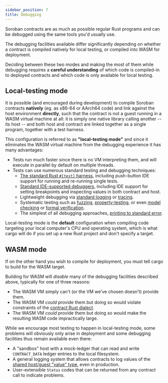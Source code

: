 ```yaml
---
sidebar_position: 7
title: Debugging
---
```


Soroban contracts are as much as possible regular Rust programs and can be debugged using the same tools you'd usually use.

The debugging facilities available differ significantly depending on whether a contract is compiled natively for local testing, or compiled into WASM for deployment.

Deciding between these two modes and making the most of them while debugging requires a **careful understanding** of which code is compiled-in to deployed contracts and which code is only available for local testing.

## Local-testing mode

It is possible (and encouraged during development) to compile Soroban contracts **natively** (eg. as x86-64 or AArch64 code) and link against the host environment **directly**, such that the contract is not a guest running in a WASM virtual machine at all: it is simply one native library calling another -- its host -- and both host and contract are linked together as a single program, together with a test harness.

This configuration is referred to as **"local-testing mode"** and since it eliminates the WASM virtual machine from the debugging experience it has many advantages:

  - Tests run much faster since there is no VM interpreting them, and will execute in parallel by default on multiple threads.
  - Tests can use numerous standard testing and debugging techniques:
    - [The standard Rust `#[test]` harness](https://doc.rust-lang.org/reference/attributes/testing.html), including push-button IDE support for running and re-running single tests.
    - [Standard IDE-supported debuggers](https://code.visualstudio.com/docs/languages/rust#_debugging), including IDE support for setting breakpoints and inspecting values in both contract and host.
    - Lightweight debugging via [standard logging](https://docs.rs/log/latest/log/) or [tracing](https://docs.rs/tracing/latest/tracing/).
    - Systematic testing such as [fuzzing](https://crates.io/crates/cargo-fuzz), [property-testing](https://crates.io/crates/proptest), or even [model checking](https://crates.io/crates/kani-verifier) or [formal verification](https://github.com/xldenis/creusot).
    - The simplest of all debugging approaches, [printing to standard error](https://doc.rust-lang.org/std/macro.eprintln.html).

Local-testing mode is the **default** configuration when compiling code targeting your local computer's CPU and operating system, which is what cargo will do if you set up a new Rust project and don't specify a target.

## WASM mode

If on the other hand you wish to compile for deployment, you must tell cargo to build for the WASM target.

Building for WASM will _disable_ many of the debugging facilities described above, typically for one of three reasons:

  - The WASM VM simply can't (or the VM we've chosen doesn't) provide them.
  - The WASM VM _could_ provide them but doing so would violate constraints of the [contract Rust dialect](rust-dialect.mdx).
  - The WASM VM _could_ provide them but doing so would make the resulting WASM code impractically large.

While we encourage most testing to happen in local-testing mode, some problems will obviously only arise in deployment and some debugging facilities thus remain available even there:

  - A "sandbox" host with a mock-ledger that can read and write `CONTRACT_DATA` ledger entries to the local filesystem.
  - A general logging system that allows contracts to log values of the [shared host/guest "value" type](environment-concepts.mdx), even in production.
  - User-extensible `Status` codes that can be returned from any contract call to indicate problems.
